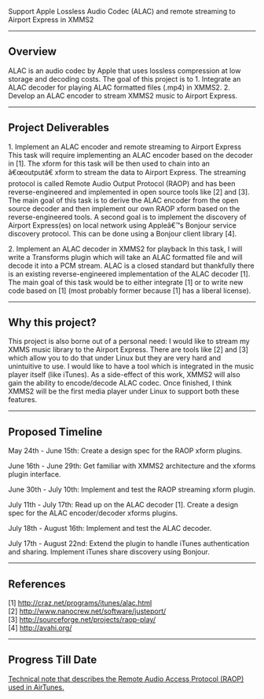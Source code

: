 Support Apple Lossless Audio Codec (ALAC) and remote streaming to Airport Express in XMMS2
----

== Overview ==

ALAC is an audio codec by Apple that uses lossless compression at low storage and decoding costs. The goal of this project is to
1. Integrate an ALAC decoder for playing ALAC formatted files (.mp4) in XMMS2.
2. Develop an ALAC encoder to stream XMMS2 music to Airport Express.

----

== Project Deliverables ==
1. Implement an ALAC encoder and remote streaming to Airport Express
This task will require implementing an ALAC encoder based on the decoder
in [1]. The xform for this task will be then used to chain into an â€œoutputâ€ xform to
stream the data to Airport Express. The streaming protocol is called Remote
Audio Output Protocol (RAOP) and has been reverse-engineered and
implemented in open source tools like [2] and [3]. The main goal of this task is to
derive the ALAC encoder from the open source decoder and then implement
our own RAOP xform based on the reverse-engineered tools. A second goal is
to implement the discovery of Airport Express(es) on local network using
Appleâ€™s Bonjour service discovery protocol. This can be done using a Bonjour
client library [4].

2. Implement an ALAC decoder in XMMS2 for playback
In this task, I will write a Transforms plugin which will take an ALAC formatted
file and will decode it into a PCM stream. ALAC is a closed standard but
thankfully there is an existing reverse-engineered implementation of the ALAC
decoder [1]. The main goal of this task would be to either integrate [1] or to
write new code based on [1] (most probably former because [1] has a liberal
license).



----

== Why this project? ==

This project is also borne out of a personal need: I would like to stream my
XMMS music library to the Airport Express. There are tools like
[2] and [3] which allow you to do that under Linux but they are very hard
and unintuitive to use. I would like to have a tool which is integrated in the
music player itself (like iTunes). As a side-effect of this work, XMMS2 will
also gain the ability to encode/decode ALAC codec. Once finished, I think
XMMS2 will be the first media player under Linux to support both these features.


----

== Proposed Timeline ==

May 24th - June 15th:
Create a design spec for the RAOP xform plugins.

June 16th - June 29th:
Get familiar with XMMS2 architecture and the xforms plugin interface.

June 30th - July 10th:
Implement and test the RAOP streaming xform plugin.

July 11th - July 17th:
Read up on the ALAC decoder [1].
Create a design spec for the ALAC encoder/decoder xforms plugins.

July 18th - August 16th:
Implement and test the ALAC decoder.

July 17th - August 22nd:
Extend the plugin to handle iTunes authentication and sharing.
Implement iTunes share discovery using Bonjour.


----

== References ==

[1] http://craz.net/programs/itunes/alac.html<br>
[2] http://www.nanocrew.net/software/justeport/<br>
[3] http://sourceforge.net/projects/raop-play/<br>
[4] http://avahi.org/


----

== Progress Till Date ==

[[Technical note that describes the Remote Audio Access Protocol (RAOP) used in AirTunes.]]